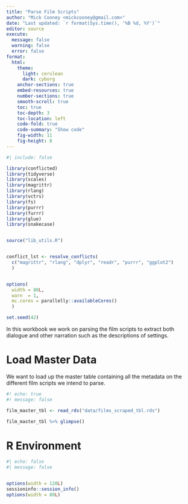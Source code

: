 ```yaml
---
title: "Parse Film Scripts"
author: "Mick Cooney <mickcooney@gmail.com>"
date: "Last updated: `r format(Sys.time(), '%B %d, %Y')`"
editor: source
execute:
  message: false
  warning: false
  error: false
format:
  html:
    theme:
      light: cerulean
      dark: cyborg
    anchor-sections: true
    embed-resources: true
    number-sections: true
    smooth-scroll: true
    toc: true
    toc-depth: 3
    toc-location: left
    code-fold: true
    code-summary: "Show code"
    fig-width: 11
    fig-height: 8
---
```



```r
#| include: false

library(conflicted)
library(tidyverse)
library(scales)
library(magrittr)
library(rlang)
library(vctrs)
library(fs)
library(purrr)
library(furrr)
library(glue)
library(snakecase)


source("lib_utils.R")


conflict_lst <- resolve_conflicts(
  c("magrittr", "rlang", "dplyr", "readr", "purrr", "ggplot2")
  )


options(
  width = 80L,
  warn  = 1,
  mc.cores = parallelly::availableCores()
  )

set.seed(42)
```

In this workbook we work on parsing the film scripts to extract both dialogue
and other narration such as the descriptions of settings.


# Load Master Data

We want to load up the master table containing all the metadata on the
different film scripts we intend to parse.

```r
#! echo: true
#! message: false

film_master_tbl <- read_rds("data/films_scraped_tbl.rds")

film_master_tbl %>% glimpse()
```








# R Environment

```r
#| echo: false
#| message: false


options(width = 120L)
sessioninfo::session_info()
options(width = 80L)
```
